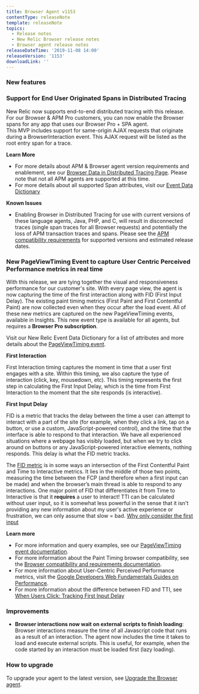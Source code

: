 ```yaml
---
title: Browser Agent v1153
contentType: releaseNote
template: releaseNote
topics:
  - Release notes
  - New Relic Browser release notes
  - Browser agent release notes
releaseDateTime: '2019-11-08 14:00'
releaseVersion: '1153'
downloadLink: ''
---
```


### New features

### **Support for End User Originated Spans in Distributed Tracing**

New Relic now supports end-to-end distributed tracing with this release. For our Browser & APM Pro customers, you can now enable the Browser spans for any app that uses our Browser Pro + SPA agent.  
This MVP includes support for same-origin AJAX requests that originate during a BrowserInteraction event. This AJAX request will be listed as the root entry span for a trace.

**Learn More**

* For more details about APM & Browser agent version requirements and enablement, see our [Browser Data in Distributed Tracing Page](https://docs.newrelic.com/docs/browser/new-relic-browser/browser-pro-features/browser-data-distributed-tracing). Please note that not all APM agents are supported at this time.
* For more details about all supported Span attributes, visit our [Event Data Dictionary](https://docs.newrelic.com/attribute-dictionary?attribute_name=&events_tids%5B%5D=8337)

**Known Issues**

* Enabling Browser in Distributed Tracing for use with current versions of these language agents, Java, PHP, and C, will result in disconnected traces (single span traces for all Browser requests) and potentially the loss of APM transaction traces and spans. Please see the [APM compatibility requirements](https://docs.newrelic.com/docs/browser/new-relic-browser/browser-pro-features/browser-data-distributed-tracing#requirements) for supported versions and estimated release dates.

### **New PageViewTiming Event to capture User Centric Perceived Performance metrics in real time**

With this release, we are tying together the visual and responsiveness performance for our customer's site. With every page view, the agent is now capturing the time of the first interaction along with FID (First Input Delay). The existing paint timing metrics (First Paint and First Contentful Paint) are now collected even when they occur after the load event. All of these new metrics are captured on the new PageViewTiming events, available in Insights. This new event type is available for all agents, but requires a **Browser Pro subscription**.

Visit our New Relic Event Data Dictionary for a list of attributes and more details about the [PageViewTiming event](https://docs.newrelic.com/attribute-dictionary/pageview?attribute_name=&events_tids%5B%5D=10061).

**First Interaction**

First Interaction timing captures the moment in time that a user first engages with a site. Within this timing, we also capture the type of interaction (click, key, mousedown, etc). This timing represents the first step in calculating the First Input Delay, which is the time from First Interaction to the moment that the site responds (is interactive).

**First Input Delay**

FID is a metric that tracks the delay between the time a user can attempt to interact with a part of the site (for example, when they click a link, tap on a button, or use a custom, JavaScript-powered control), and the time that the interface is able to respond to that interaction. We have all experienced situations where a webpage has visibly loaded, but when we try to click around on buttons or any JavaScript-powered interactive elements, nothing responds. This delay is what the FID metric tracks.

The [FID metric](https://developers.google.com/web/updates/2018/05/first-input-delay) is in some ways an intersection of the First Contentful Paint and Time to Interactive metrics. It lies in the middle of those two points, measuring the time between the FCP (and therefore when a first input can be made) and when the browser’s main thread is able to respond to any interactions. One major point of FID that differentiates it from Time to Interactive is that it **requires** a user to interact! TTI can be calculated without user input, so it is somewhat less powerful in the sense that it isn't providing any new information about my user's active experience or frustration, we can only assume that slow = bad. [Why only consider the first input](https://developers.google.com/web/updates/2018/05/first-input-delay#why_only_consider_the_first_input)

**Learn more**

* For more information and query examples, see our [PageViewTiming event documentation](https://docs.newrelic.com/docs/browser/new-relic-browser/page-load-timing-resources/pageviewtiming-async-or-dynamic-page-details).
* For more information about the Paint Timing browser compatibility, see the [Browser compatibility and requirements documentation](https://docs.newrelic.com/docs/browser/new-relic-browser/getting-started/compatibility-requirements-new-relic-browser).
* For more information about User-Centric Perceived Performance metrics, visit the [Google Developers Web Fundamentals Guides on Performance](https://developers.google.com/web/fundamentals/performance/user-centric-performance-metrics).
* For more information about the difference between FID and TTI, see [When Users Click: Tracking First Input Delay](https://www.afasterweb.com/2018/12/22/when-users-click-tracking-first-input-delay/)

### Improvements

* **Browser interactions now wait on external scripts to finish loading**: Browser interactions measure the time of all Javascript code that runs as a result of an interaction. The agent now includes the time it takes to load and execute external scripts. This is useful, for example, when the code started by an interaction must be loaded first (lazy loading).

### How to upgrade

To upgrade your agent to the latest version, see [Upgrade the Browser agent](https://docs.newrelic.com/docs/browser/new-relic-browser/installation-configuration/upgrade-browser-agent).
